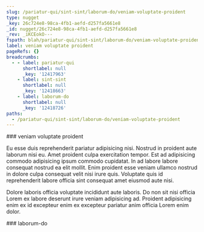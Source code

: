 ```yaml
---
slug: /pariatur-qui/sint-sint/laborum-do/veniam-voluptate-proident
type: nugget
_key: 26c724e8-98ca-4fb1-aefd-d257fa5661e8
_id: nugget/26c724e8-98ca-4fb1-aefd-d257fa5661e8
_rev: _iKCEokO---
fspath: blah/pariatur-qui/sint-sint/laborum-do/veniam-voluptate-proident.md
label: veniam voluptate proident
pageRefs: {}
breadcrumbs:
  - - label: pariatur-qui
      shortlabel: null
      _key: '12417963'
    - label: sint-sint
      shortlabel: null
      _key: '12418663'
    - label: laborum-do
      shortlabel: null
      _key: '12418726'
paths:
  - /pariatur-qui/sint-sint/laborum-do/veniam-voluptate-proident
---
```


<NuggetArea>
<Nugget slug="/pariatur-qui/sint-sint/laborum-do/veniam-voluptate-proident" type="nugget" _key="26c724e8-98ca-4fb1-aefd-d257fa5661e8" _id="nugget/26c724e8-98ca-4fb1-aefd-d257fa5661e8" _rev="_iKCEokO---" fspath="blah/pariatur-qui/sint-sint/laborum-do/veniam-voluptate-proident.md" label="veniam voluptate proident" paths="/pariatur-qui/sint-sint/laborum-do/veniam-voluptate-proident">
<NuggetBody>
### veniam voluptate proident

Eu esse duis reprehenderit pariatur adipisicing nisi. Nostrud in proident aute laborum nisi eu. Amet proident culpa exercitation tempor. Est ad adipisicing commodo adipisicing ipsum commodo cupidatat. In ad labore labore consequat nostrud ea elit mollit. Enim proident esse veniam ullamco nostrud in dolore culpa consequat velit nisi irure quis. Voluptate quis id reprehenderit labore officia sint consequat amet eiusmod aute nisi.

Dolore laboris officia voluptate incididunt aute laboris. Do non sit nisi officia Lorem ex labore deserunt irure veniam adipisicing ad. Proident adipisicing enim ex id excepteur enim ex excepteur pariatur anim officia Lorem enim dolor.

</NuggetBody>
<Breadcrumbs>
<Crumbs>
<Crumb _key="12417963" label="pariatur-qui" /><Crumb _key="12418663" label="sint-sint" /><Crumb _key="12418726" label="laborum-do" />
</Crumbs>
</Breadcrumbs>
</Nugget>

<NuggetsInbound>
</NuggetsInbound>
<NuggetsOutbound>
</NuggetsOutbound>
</NuggetArea>
<PassagesInbound>
<Passage direction="inbound" type="passage" _key="12418726" _id="passage/12418726" _rev="_iKCEokG--A" label="laborum-do" passage="laborum-do" fspath="blah/pariatur-qui/sint-sint/laborum-do" paths="/pariatur-qui/sint-sint/laborum-do" slug="/pariatur-qui/sint-sint/laborum-do">
<NuggetBody>
### laborum-do

</NuggetBody>
<Breadcrumbs>
<Crumbs>
<Crumb _key="12417963" label="pariatur-qui" /><Crumb _key="12418663" label="sint-sint" />
</Crumbs>
</Breadcrumbs>
</Passage>

</PassagesInbound>
<PassagesOutbound>
</PassagesOutbound>
